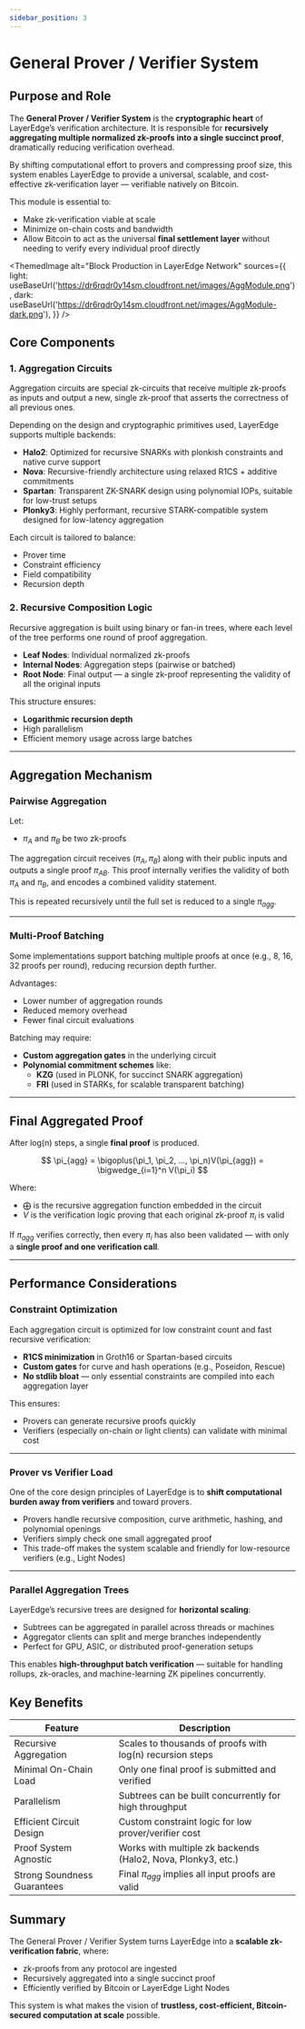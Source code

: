 ```yaml
---
sidebar_position: 3
---
```



# General Prover / Verifier System

## Purpose and Role

The **General Prover / Verifier System** is the **cryptographic heart** of LayerEdge’s verification architecture. It is responsible for **recursively aggregating multiple normalized zk-proofs into a single succinct proof**, dramatically reducing verification overhead.

By shifting computational effort to provers and compressing proof size, this system enables LayerEdge to provide a universal, scalable, and cost-effective zk-verification layer — verifiable natively on Bitcoin.

This module is essential to:
- Make zk-verification viable at scale
- Minimize on-chain costs and bandwidth
- Allow Bitcoin to act as the universal **final settlement layer** without needing to verify every individual proof directly

<ThemedImage
  alt="Block Production in LayerEdge Network"
  sources={{
    light: useBaseUrl('https://dr6rqdr0y14sm.cloudfront.net/images/AggModule.png'),
    dark: useBaseUrl('https://dr6rqdr0y14sm.cloudfront.net/images/AggModule-dark.png'),
  }}
/>

## Core Components

### 1. Aggregation Circuits

Aggregation circuits are special zk-circuits that receive multiple zk-proofs as inputs and output a new, single zk-proof that asserts the correctness of all previous ones.

Depending on the design and cryptographic primitives used, LayerEdge supports multiple backends:

- **Halo2**: Optimized for recursive SNARKs with plonkish constraints and native curve support
- **Nova**: Recursive-friendly architecture using relaxed R1CS + additive commitments
- **Spartan**: Transparent ZK-SNARK design using polynomial IOPs, suitable for low-trust setups
- **Plonky3**: Highly performant, recursive STARK-compatible system designed for low-latency aggregation

Each circuit is tailored to balance:
- Prover time
- Constraint efficiency
- Field compatibility 
- Recursion depth

### 2. Recursive Composition Logic

Recursive aggregation is built using binary or fan-in trees, where each level of the tree performs one round of proof aggregation.

- **Leaf Nodes**: Individual normalized zk-proofs
- **Internal Nodes**: Aggregation steps (pairwise or batched)
- **Root Node**: Final output — a single zk-proof representing the validity of all the original inputs

This structure ensures:
- **Logarithmic recursion depth**
- High parallelism
- Efficient memory usage across large batches

---

## Aggregation Mechanism

### Pairwise Aggregation

Let:

- $\pi_A$ and $\pi_B$ be two zk-proofs

The aggregation circuit receives $(\pi_A, \pi_B)$ along with their public inputs and outputs a single proof $\pi_{AB}$. This proof internally verifies the validity of both $\pi_A$ and $\pi_B$, and encodes a combined validity statement.

This is repeated recursively until the full set is reduced to a single $\pi_{agg}$.

---

### Multi-Proof Batching

Some implementations support batching multiple proofs at once (e.g., 8, 16, 32 proofs per round), reducing recursion depth further.

Advantages:
- Lower number of aggregation rounds
- Reduced memory overhead
- Fewer final circuit evaluations

Batching may require:
- **Custom aggregation gates** in the underlying circuit
- **Polynomial commitment schemes** like:
  - **KZG** (used in PLONK, for succinct SNARK aggregation)
  - **FRI** (used in STARKs, for scalable transparent batching)

---

## Final Aggregated Proof

After log(n) steps, a single **final proof** is produced.

$$
\pi_{agg} = \bigoplus(\pi_1, \pi_2, ..., \pi_n)V(\pi_{agg}) = \bigwedge_{i=1}^n V(\pi_i)
$$

Where:

- $\bigoplus$ is the recursive aggregation function embedded in the circuit
- $V$ is the verification logic proving that each original zk-proof $\pi_i$ is valid

If $\pi_{agg}$ verifies correctly, then every $\pi_i$ has also been validated — with only a **single proof and one verification call**.

---

## Performance Considerations

### Constraint Optimization

Each aggregation circuit is optimized for low constraint count and fast recursive verification:

- **R1CS minimization** in Groth16 or Spartan-based circuits
- **Custom gates** for curve and hash operations (e.g., Poseidon, Rescue)
- **No stdlib bloat** — only essential constraints are compiled into each aggregation layer

This ensures:
- Provers can generate recursive proofs quickly
- Verifiers (especially on-chain or light clients) can validate with minimal cost

---

### Prover vs Verifier Load

One of the core design principles of LayerEdge is to **shift computational burden away from verifiers** and toward provers.

- Provers handle recursive composition, curve arithmetic, hashing, and polynomial openings
- Verifiers simply check one small aggregated proof
- This trade-off makes the system scalable and friendly for low-resource verifiers (e.g., Light Nodes)

---

### Parallel Aggregation Trees

LayerEdge’s recursive trees are designed for **horizontal scaling**:

- Subtrees can be aggregated in parallel across threads or machines
- Aggregator clients can split and merge branches independently
- Perfect for GPU, ASIC, or distributed proof-generation setups

This enables **high-throughput batch verification** — suitable for handling rollups, zk-oracles, and machine-learning ZK pipelines concurrently.

## Key Benefits

| Feature | Description |
|---------|-------------|
| Recursive Aggregation | Scales to thousands of proofs with log(n) recursion steps |
| Minimal On-Chain Load | Only one final proof is submitted and verified |
| Parallelism | Subtrees can be built concurrently for high throughput |
| Efficient Circuit Design | Custom constraint logic for low prover/verifier cost |
| Proof System Agnostic | Works with multiple zk backends (Halo2, Nova, Plonky3, etc.) |
| Strong Soundness Guarantees | Final $\pi_{agg}$ implies all input proofs are valid |

## Summary

The General Prover / Verifier System turns LayerEdge into a **scalable zk-verification fabric**, where:

- zk-proofs from any protocol are ingested
- Recursively aggregated into a single succinct proof
- Efficiently verified by Bitcoin or LayerEdge Light Nodes

This system is what makes the vision of **trustless, cost-efficient, Bitcoin-secured computation at scale** possible.
